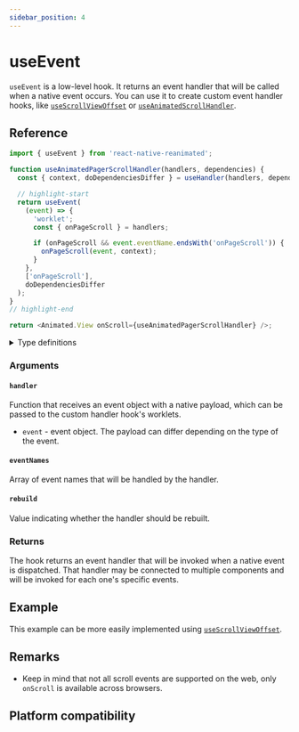 ```yaml
---
sidebar_position: 4
---
```


# useEvent

`useEvent` is a low-level hook. It returns an event handler that will be called when a native event occurs. You can use it to create custom event handler hooks, like [`useScrollViewOffset`](/docs/next/scroll/useScrollViewOffset/) or [`useAnimatedScrollHandler`](/docs/next/scroll/useAnimatedScrollHandler/).

## Reference

```js
import { useEvent } from 'react-native-reanimated';

function useAnimatedPagerScrollHandler(handlers, dependencies) {
  const { context, doDependenciesDiffer } = useHandler(handlers, dependencies);

  // highlight-start
  return useEvent(
    (event) => {
      'worklet';
      const { onPageScroll } = handlers;

      if (onPageScroll && event.eventName.endsWith('onPageScroll')) {
        onPageScroll(event, context);
      }
    },
    ['onPageScroll'],
    doDependenciesDiffer
  );
}
// highlight-end

return <Animated.View onScroll={useAnimatedPagerScrollHandler} />;
```

<details>
<summary>Type definitions</summary>

```typescript
function useEvent<
  Event extends object,
  Context extends Record<string, unknown> = never
>(
  handler: EventHandler<Event, Context>,
  eventNames?: string[],
  rebuild?: boolean
): EventHandlerProcessed<Event, Context>;

type EventHandler<
  Event extends object,
  Context extends Record<string, unknown> = never
> = (event: ReanimatedEvent<Event>, context?: Context) => void;

type EventHandlerProcessed<
  Event extends object,
  Context extends Record<string, unknown> = never
> = (event: Event, context?: Context) => void;
```

</details>

### Arguments

#### `handler`

Function that receives an event object with a native payload, which can be passed to the custom handler hook's worklets.

- `event` - event object.
  The payload can differ depending on the type of the event.

#### `eventNames` <Optional/>

Array of event names that will be handled by the handler.

#### `rebuild` <Optional/>

Value indicating whether the handler should be rebuilt.

### Returns

The hook returns an event handler that will be invoked when a native event is dispatched. That handler may be connected to multiple components and will be invoked for each one's specific events.

## Example


<InteractiveExample src={useEventSrc} component={useEvent} />

This example can be more easily implemented using [`useScrollViewOffset`](/docs/next/scroll/useScrollViewOffset/).

## Remarks

- Keep in mind that not all scroll events are supported on the web, only `onScroll` is available across browsers.

## Platform compatibility

<PlatformCompatibility android ios web />
